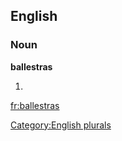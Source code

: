 ==English==

===Noun===
'''ballestras'''

# {{plural of|[[ballestra]]}}

[[Category:English plurals]]

[[fr:ballestras]]
